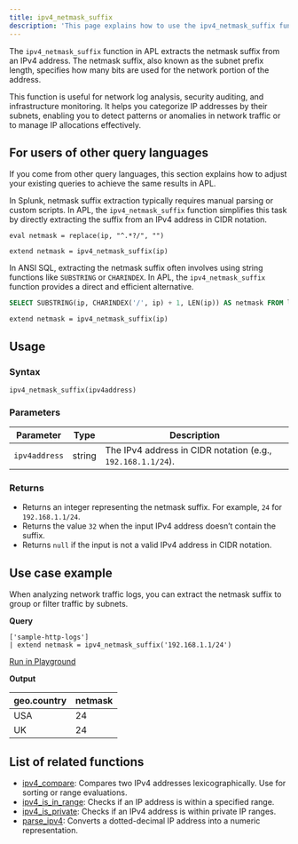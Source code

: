 ```yaml
---
title: ipv4_netmask_suffix
description: 'This page explains how to use the ipv4_netmask_suffix function in APL.'
---
```


The `ipv4_netmask_suffix` function in APL extracts the netmask suffix from an IPv4 address. The netmask suffix, also known as the subnet prefix length, specifies how many bits are used for the network portion of the address.

This function is useful for network log analysis, security auditing, and infrastructure monitoring. It helps you categorize IP addresses by their subnets, enabling you to detect patterns or anomalies in network traffic or to manage IP allocations effectively.

## For users of other query languages

If you come from other query languages, this section explains how to adjust your existing queries to achieve the same results in APL.

<AccordionGroup>
<Accordion title="Splunk SPL users">

In Splunk, netmask suffix extraction typically requires manual parsing or custom scripts. In APL, the `ipv4_netmask_suffix` function simplifies this task by directly extracting the suffix from an IPv4 address in CIDR notation.

<CodeGroup>

```spl Splunk example
eval netmask = replace(ip, "^.*?/", "")
```

```kusto APL equivalent
extend netmask = ipv4_netmask_suffix(ip)
```

</CodeGroup>

</Accordion>
<Accordion title="ANSI SQL users">

In ANSI SQL, extracting the netmask suffix often involves using string functions like `SUBSTRING` or `CHARINDEX`. In APL, the `ipv4_netmask_suffix` function provides a direct and efficient alternative.

<CodeGroup>

```sql SQL example
SELECT SUBSTRING(ip, CHARINDEX('/', ip) + 1, LEN(ip)) AS netmask FROM logs;
```

```kusto APL equivalent
extend netmask = ipv4_netmask_suffix(ip)
```

</CodeGroup>

</Accordion>
</AccordionGroup>

## Usage

### Syntax

```kusto
ipv4_netmask_suffix(ipv4address)
```

### Parameters

| Parameter     | Type   | Description                                          |
|---------------|--------|------------------------------------------------------|
| `ipv4address` | string | The IPv4 address in CIDR notation (e.g., `192.168.1.1/24`). |

### Returns

- Returns an integer representing the netmask suffix. For example, `24` for `192.168.1.1/24`.
- Returns the value `32` when the input IPv4 address doesn’t contain the suffix.
- Returns `null` if the input is not a valid IPv4 address in CIDR notation.

## Use case example

When analyzing network traffic logs, you can extract the netmask suffix to group or filter traffic by subnets.

**Query**

```kusto
['sample-http-logs']
| extend netmask = ipv4_netmask_suffix('192.168.1.1/24')
```

[Run in Playground](https://play.axiom.co/axiom-play-qf1k/query?initForm=%7B%22apl%22%3A%22%5B'sample-http-logs'%5D%20%7C%20extend%20netmask%20%3D%20ipv4_netmask_suffix('192.168.1.1%2F24')%22%7D)

**Output**

| geo.country | netmask |
|-------------|-------|
| USA         | 24  |
| UK          | 24   |

## List of related functions

- [ipv4_compare](/apl/scalar-functions/ip-functions/ipv4-compare): Compares two IPv4 addresses lexicographically. Use for sorting or range evaluations.
- [ipv4_is_in_range](/apl/scalar-functions/ip-functions/ipv4-is-in-range): Checks if an IP address is within a specified range.
- [ipv4_is_private](/apl/scalar-functions/ip-functions/ipv4-is-private): Checks if an IPv4 address is within private IP ranges.
- [parse_ipv4](/apl/scalar-functions/ip-functions/parse-ipv4): Converts a dotted-decimal IP address into a numeric representation.